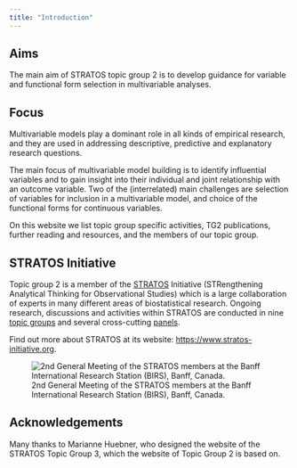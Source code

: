 ```yaml
---
title: "Introduction"
---
```


## Aims

The main aim of STRATOS topic group 2 is to develop guidance for variable and functional form selection in multivariable analyses. 


## Focus

Multivariable models play a dominant role in all kinds of empirical research, and they are used in addressing descriptive, predictive and explanatory research questions.

The main focus of multivariable model building is to identify influential variables and to gain insight into their individual and joint relationship with an outcome variable. Two of the (interrelated) main challenges are selection of variables for inclusion in a multivariable model, and choice of the functional forms for continuous variables. 

On this website we list topic group specific activities, TG2 publications, further reading and resources, and the members of our topic group.

## STRATOS Initiative

Topic group 2 is a member of the [STRATOS](https://stratos-initiative.org) Initiative (STRengthening Analytical Thinking for Observational Studies) which is a large collaboration of experts in many different areas of biostatistical research. Ongoing research, discussions and activities within STRATOS are conducted in nine [topic groups](https://stratos-initiative.org/en/groups) and several cross-cutting [panels](https://stratos-initiative.org/en/panels).

Find out more about STRATOS at its website: [https://www.stratos-initiative.org](https://www.stratos-initiative.org).

![2nd General Meeting of the STRATOS members at the Banff International Research Station (BIRS), Banff, Canada.](assets/STRATOS_Banff_second_meeting.png){fig-align="center"}


## Acknowledgements

Many thanks to Marianne Huebner, who designed the website of the STRATOS Topic Group 3, which the website of Topic Group 2 is based on.